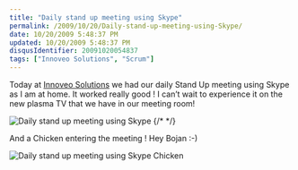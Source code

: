 ```yaml
---
title: "Daily stand up meeting using Skype"
permalink: /2009/10/20/Daily-stand-up-meeting-using-Skype/
date: 10/20/2009 5:48:37 PM
updated: 10/20/2009 5:48:37 PM
disqusIdentifier: 20091020054837
tags: ["Innoveo Solutions", "Scrum"]
---
```

Today at [Innoveo Solutions](http://www.innoveo.com/) we had our daily Stand Up meeting using Skype as I am at home. It worked really good ! I can’t wait to experience it on the new plasma TV that we have in our meeting room!

![Daily stand up meeting using Skype](/images/2009/Daily_standup_meeting_using_Skype_1.png)
{/* <!-- more --> */}

And a Chicken entering the meeting ! Hey Bojan :-)

![Daily stand up meeting using Skype Chicken](/images/2009/Daily_standup_meeting_using_Skype_2.png)
